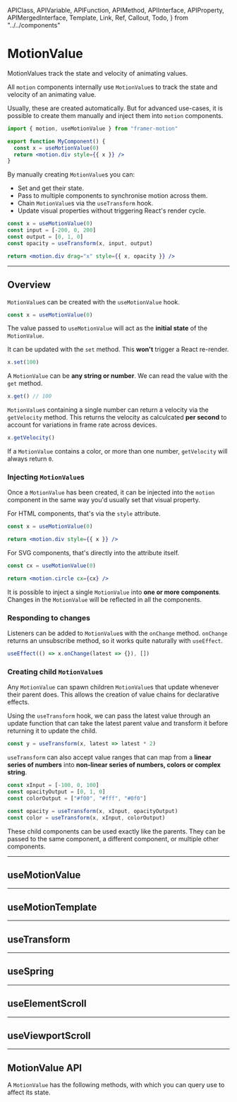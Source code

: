<!-- 👋 Editing this file? Need help? → https://github.com/framer/api-docs/blob/master/CONTRIBUTING.md -->

  APIClass,
  APIVariable,
  APIFunction,
  APIMethod,
  APIInterface,
  APIProperty,
  APIMergedInterface,
  Template,
  Link,
  Ref,
  Callout,
  Todo,
} from "../../components"


# MotionValue

<span className="lead">
  MotionValues track the state and velocity of animating
  values.
</span>

<div>

All `motion` components internally use `MotionValue`s to track the state and velocity of an animating value.

Usually, these are created automatically. But for advanced use-cases, it is possible to create them manually and inject them into `motion` components.

</div>

```jsx
import { motion, useMotionValue } from "framer-motion"

export function MyComponent() {
  const x = useMotionValue(0)
  return <motion.div style={{ x }} />
}
```

<div>

By manually creating `MotionValue`s you can:

- Set and get their state.
- Pass to multiple components to synchronise motion across them.
- Chain `MotionValue`s via the `useTransform` hook.
- Update visual properties without triggering React's render cycle.

</div>

```jsx
const x = useMotionValue(0)
const input = [-200, 0, 200]
const output = [0, 1, 0]
const opacity = useTransform(x, input, output)

return <motion.div drag="x" style={{ x, opacity }} />
```

---

## Overview

`MotionValue`s can be created with the `useMotionValue` hook.

```jsx
const x = useMotionValue(0)
```

The value passed to `useMotionValue` will act as the **initial state** of the `MotionValue`.

It can be updated with the `set` method. This **won't** trigger a React re-render.

```jsx
x.set(100)
```

A `MotionValue` can be **any string or number**. We can read the value with the `get` method.

```jsx
x.get() // 100
```

`MotionValue`s containing a single number can return a velocity via the `getVelocity` method. This returns the velocity as calculcated **per second** to account for variations in frame rate across devices.

```jsx
x.getVelocity()
```

If a `MotionValue` contains a color, or more than one number, `getVelocity` will always return `0`.

### Injecting `MotionValue`s

Once a `MotionValue` has been created, it can be injected into the `motion` component in the same way you'd usually set that visual property.

For HTML components, that's via the `style` attribute.

```jsx
const x = useMotionValue(0)

return <motion.div style={{ x }} />
```

For SVG components, that's directly into the attribute itself.

```jsx
const cx = useMotionValue(0)

return <motion.circle cx={cx} />
```

It is possible to inject a single `MotionValue` into **one or more components**. Changes in the `MotionValue` will be reflected in all the components.

### Responding to changes

Listeners can be added to `MotionValue`s with the `onChange` method. `onChange` returns an unsubscribe method, so it works quite naturally with `useEffect`.

```jsx
useEffect(() => x.onChange(latest => {}), [])
```

### Creating child `MotionValue`s

Any `MotionValue` can spawn children `MotionValue`s that update whenever their parent does. This allows the creation of value chains for declarative effects.

Using the `useTransform` hook, we can pass the latest value through an update function that can take the latest parent value and transform it before returning it to update the child.

```jsx
const y = useTransform(x, latest => latest * 2)
```

`useTransform` can also accept value ranges that can map from a **linear series of numbers** into **non-linear series of numbers, colors or complex string**.

```jsx
const xInput = [-100, 0, 100]
const opacityOutput = [0, 1, 0]
const colorOutput = ["#f00", "#fff", "#0f0"]

const opacity = useTransform(x, xInput, opacityOutput)
const color = useTransform(x, xInput, colorOutput)
```

These child components can be used exactly like the parents. They can be passed to the same component, a different component, or multiple other components.

---

## useMotionValue

<APIFunction name="useMotionValue()" />

---

## useMotionTemplate

<APIFunction name="useMotionTemplate()" />

---

## useTransform

<APIFunction name="(useTransform:2)" />

<APIFunction name="(useTransform:3)" />

<APIFunction name="useTransform()" />

---

## useSpring

<APIFunction name="useSpring()" />

---

## useElementScroll

<APIFunction name="useElementScroll()" />

---

## useViewportScroll

<APIFunction name="useViewportScroll()" />

---

## MotionValue API

A `MotionValue` has the following methods, with which you can query use to affect its state.

<APIMethod name="MotionValue.get()" />
<APIMethod name="MotionValue.getVelocity()" />
<APIMethod name="MotionValue.set()" />
<APIMethod name="MotionValue.isAnimating()" />
<APIMethod name="MotionValue.stop()" />
<APIMethod name="MotionValue.onChange()" />
<APIMethod name="MotionValue.destroy()" />
